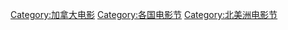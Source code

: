 [[Category:加拿大电影|Category:加拿大电影]]
[[Category:各国电影节|Category:各国电影节]]
[[Category:北美洲电影节|Category:北美洲电影节]]